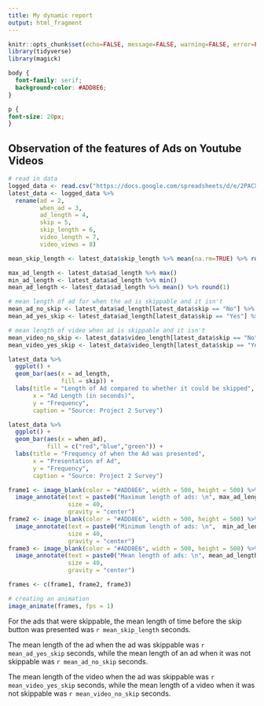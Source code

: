 ```yaml
---
title: My dynamic report
output: html_fragment
---
```


```r
knitr::opts_chunk$set(echo=FALSE, message=FALSE, warning=FALSE, error=FALSE)
library(tidyverse)
library(magick)
```

```css
body {
  font-family: serif;
  background-color: #ADD8E6;
}

p {
font-size: 20px;
}

```

## Observation of the features of Ads on Youtube Videos

```r
# read in data
logged_data <- read.csv("https://docs.google.com/spreadsheets/d/e/2PACX-1vR_7onUBm866lQhkIdG9BkRjjBqQTftFDPhY5n1vo6ehOAN0Lk5hNoz2AxcNXp9o372pND_GEoDAcAc/pub?gid=269772251&single=true&output=csv")
latest_data <- logged_data %>%
  rename(ad = 2,
         when_ad = 3,
         ad_length = 4,
         skip = 5,
         skip_length = 6, 
         video_length = 7, 
         video_views = 8)

mean_skip_length <- latest_data$skip_length %>% mean(na.rm=TRUE) %>% round(1)

max_ad_length <- latest_data$ad_length %>% max()
min_ad_length <- latest_data$ad_length %>% min()
mean_ad_length <- latest_data$ad_length %>% mean() %>% round(1)

# mean length of ad for when the ad is skippable and it isn't 
mean_ad_no_skip <- latest_data$ad_length[latest_data$skip == "No"] %>% mean() %>% round(1)
mean_ad_yes_skip <- latest_data$ad_length[latest_data$skip == "Yes"] %>% mean() %>% round(1)

# mean length of video when ad is skippable and it isn't
mean_video_no_skip <- latest_data$video_length[latest_data$skip == "No"] %>% mean() %>% round(1)
mean_video_yes_skip <- latest_data$video_length[latest_data$skip == "Yes"] %>% mean() %>% round(1)

latest_data %>%
  ggplot() +
  geom_bar(aes(x = ad_length,
               fill = skip)) +
  labs(title = "Length of Ad compared to whether it could be skipped",
       x = "Ad Length (in seconds)",
       y = "Frequency",
       caption = "Source: Project 2 Survey")

latest_data %>%
  ggplot() +
  geom_bar(aes(x = when_ad), 
           fill = c("red","blue","green")) +
  labs(title = "Frequency of when the Ad was presented", 
       x = "Presentation of Ad", 
       y = "Frequency",
       caption = "Source: Project 2 Survey")

frame1 <- image_blank(color = "#ADD8E6", width = 500, height = 500) %>%
  image_annotate(text = paste0("Maximum length of ads: \n", max_ad_length, " seconds"), 
                 size = 40, 
                 gravity = "center")
frame2 <- image_blank(color = "#ADD8E6", width = 500, height = 500) %>%
  image_annotate(text = paste0("Minimum length of ads: \n",  min_ad_length, " seconds"), 
                 size = 40, 
                 gravity = "center")
frame3 <- image_blank(color = "#ADD8E6", width = 500, height = 500) %>%
  image_annotate(text = paste0("Mean length of ads: \n", mean_ad_length, " seconds"), 
                 size = 40, 
                 gravity = "center")

frames <- c(frame1, frame2, frame3)

# creating an animation
image_animate(frames, fps = 1)

```


For the ads that were skippable, the mean length of time before the skip button was presented was `r mean_skip_length` seconds.

The mean length of the ad when the ad was skippable was `r mean_ad_yes_skip` seconds, while the mean length of an ad when it was not skippable was `r mean_ad_no_skip` seconds. 

The mean length of the video when the ad was skippable was `r mean_video_yes_skip` seconds, while the mean length of a video when it was not skippable was `r mean_video_no_skip` seconds. 

